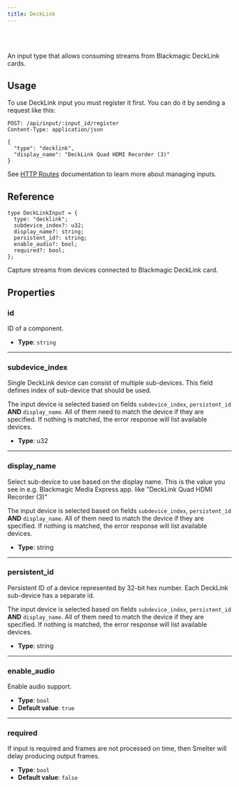 ```yaml
---
title: DeckLink
---
```



<Badge text="Required feature:decklink" variant="note" size="large" />

<br />
<br />

An input type that allows consuming streams from Blackmagic DeckLink cards.

## Usage

To use DeckLink input you must register it first. You can do it by sending a request like this:

<CollapsibleDetails summaryTitle='Example request' open>

```http
POST: /api/input/:input_id/register
Content-Type: application/json

{
  "type": "decklink",
  "display_name": "DeckLink Quad HDMI Recorder (3)"
}
```

</CollapsibleDetails>

See [HTTP Routes](/http-api/routes#inputs-configuration) documentation to learn more about managing inputs.

## Reference

<CollapsibleDetails summaryTitle='Type definition' open>

```tsx
type DeckLinkInput = {
  type: "decklink";
  subdevice_index?: u32;
  display_name?: string;
  persistent_id?: string;
  enable_audio?: bool;
  required?: bool;
};
```

</CollapsibleDetails>

Capture streams from devices connected to Blackmagic DeckLink card.

## Properties

### id

ID of a component.

- **Type**: `string`

---

### subdevice_index

Single DeckLink device can consist of multiple sub-devices. This field defines index of sub-device that should be used.

The input device is selected based on fields `subdevice_index`, `persistent_id` **AND** `display_name`.
All of them need to match the device if they are specified. If nothing is matched, the error response
will list available devices.

- **Type**: u32

---

### display_name

Select sub-device to use based on the display name. This is the value you see in e.g. Blackmagic Media Express app. like "DeckLink Quad HDMI Recorder (3)"

The input device is selected based on fields `subdevice_index`, `persistent_id` **AND** `display_name`.
All of them need to match the device if they are specified. If nothing is matched, the error response
will list available devices.

- **Type**: string

---

### persistent_id

Persistent ID of a device represented by 32-bit hex number. Each DeckLink sub-device has a separate id.

The input device is selected based on fields `subdevice_index`, `persistent_id` **AND** `display_name`.
All of them need to match the device if they are specified. If nothing is matched, the error response
will list available devices.

- **Type**: string

---

### enable_audio

Enable audio support.

- **Type**: `bool`
- **Default value**: `true`

---

### required

If input is required and frames are not processed on time, then Smelter will delay producing output frames.

- **Type**: `bool`
- **Default value**: `false`
